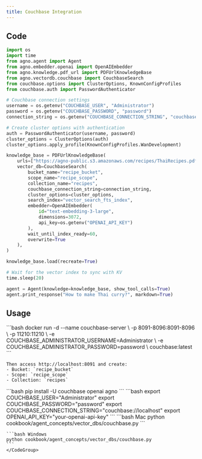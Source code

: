 ```yaml
---
title: Couchbase Integration
---
```


## Code

```python cookbook/agent_concepts/vector_dbs/couchbase.py
import os
import time
from agno.agent import Agent
from agno.embedder.openai import OpenAIEmbedder
from agno.knowledge.pdf_url import PDFUrlKnowledgeBase
from agno.vectordb.couchbase import CouchbaseSearch
from couchbase.options import ClusterOptions, KnownConfigProfiles
from couchbase.auth import PasswordAuthenticator

# Couchbase connection settings
username = os.getenv("COUCHBASE_USER", "Administrator")
password = os.getenv("COUCHBASE_PASSWORD", "password")
connection_string = os.getenv("COUCHBASE_CONNECTION_STRING", "couchbase://localhost")

# Create cluster options with authentication
auth = PasswordAuthenticator(username, password)
cluster_options = ClusterOptions(auth)
cluster_options.apply_profile(KnownConfigProfiles.WanDevelopment)

knowledge_base = PDFUrlKnowledgeBase(
    urls=["https://agno-public.s3.amazonaws.com/recipes/ThaiRecipes.pdf"],
    vector_db=CouchbaseSearch(
        bucket_name="recipe_bucket",
        scope_name="recipe_scope",
        collection_name="recipes",
        couchbase_connection_string=connection_string,
        cluster_options=cluster_options,
        search_index="vector_search_fts_index",
        embedder=OpenAIEmbedder(
            id="text-embedding-3-large", 
            dimensions=3072, 
            api_key=os.getenv("OPENAI_API_KEY")
        ),
        wait_until_index_ready=60,
        overwrite=True
    ),
)

knowledge_base.load(recreate=True)

# Wait for the vector index to sync with KV
time.sleep(20)

agent = Agent(knowledge=knowledge_base, show_tool_calls=True)
agent.print_response("How to make Thai curry?", markdown=True)
```

## Usage

<Steps>
  <Snippet file="create-venv-step.mdx" />

  <Step title="Start Couchbase">
    ```bash
    docker run -d --name couchbase-server \
      -p 8091-8096:8091-8096 \
      -p 11210:11210 \
      -e COUCHBASE_ADMINISTRATOR_USERNAME=Administrator \
      -e COUCHBASE_ADMINISTRATOR_PASSWORD=password \
      couchbase:latest
    ```
    
    Then access http://localhost:8091 and create:
    - Bucket: `recipe_bucket`
    - Scope: `recipe_scope` 
    - Collection: `recipes`
  </Step>

  <Step title="Install libraries">
    ```bash
    pip install -U couchbase openai agno
    ```
  </Step>

  <Step title="Set environment variables">
    ```bash
    export COUCHBASE_USER="Administrator"
    export COUCHBASE_PASSWORD="password"
    export COUCHBASE_CONNECTION_STRING="couchbase://localhost"
    export OPENAI_API_KEY="your-openai-api-key"
    ```
  </Step>

  <Step title="Run Agent">
    <CodeGroup>
    ```bash Mac
    python cookbook/agent_concepts/vector_dbs/couchbase.py
    ```

    ```bash Windows
    python cookbook/agent_concepts/vector_dbs/couchbase.py
    ```
    </CodeGroup>
  </Step>
</Steps>
